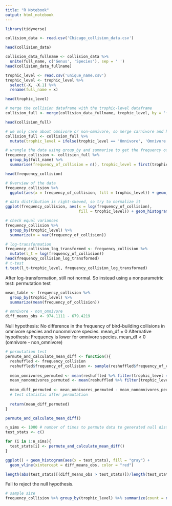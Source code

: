 ---
title: "R Notebook"
output: html_notebook
---
```{r}
library(tidyverse)
```


```{r}
collision_data <- read.csv('Chicago_collision_data.csv')
```

```{r}
head(collision_data)
```
```{r}
collision_data_fullname <- collision_data %>% 
  unite(full_name, c('Genus', 'Species'), sep = ' ') 
head(collision_data_fullname)
```

```{r}
trophic_level <- read.csv('unique_name.csv')
trophic_level <- trophic_level %>% 
  select(-X, -X.1) %>% 
  rename(full_name = x)

head(trophic_level)
```


```{r}
# merge the collision dataframe with the trophic-level dataframe
collision_full <- merge(collision_data_fullname, trophic_level, by = 'full_name')

head(collision_full)
```

```{r}
# we only care about omnivore or non-omnivore, so merge carnivore and herbivore into non-omnivore
collision_full <- collision_full %>% 
  mutate(trophic_level = ifelse(trophic_level == 'Omnivore', 'Omnivore', 'Non-Omnivore'))

# wrangle the data using group_by and summarise to get the frequency of collisions per species
frequency_collision <- collision_full %>%
  group_by(full_name) %>% 
  summarise(frequency_of_collision = n(), trophic_level = first(trophic_level)) 

head(frequency_collision)  
```


```{r}
# Overview of the data
frequency_collision %>% 
  ggplot(aes(x = frequency_of_collision, fill = trophic_level)) + geom_histogram()
```
```{r}
# data distribution is right-skewed, so try to normalize it
ggplot(frequency_collision, aes(x = log(frequency_of_collision), 
                                fill = trophic_level)) + geom_histogram() + facet_wrap(~trophic_level)
```


```{r}
# check equal variances
frequency_collision %>% 
  group_by(trophic_level) %>% 
  summarize(v = var(frequency_of_collision))
```


```{r}
# log-transformation
frequency_collision_log_transformed <- frequency_collision %>% 
  mutate(l_t = log(frequency_of_collision))
head(frequency_collision_log_transformed)
# t-test
t.test(l_t~trophic_level, frequency_collision_log_transformed)
```

After log-transformation, still not normal. So instead using a nonparametric test: permutation test

```{r}
mean_table <- frequency_collision %>% 
  group_by(trophic_level) %>% 
  summarize(mean(frequency_of_collision))

# omnivore - non_omnivore
diff_means_obs <- 974.1111 - 679.4219	
```


Null hypothesis: No difference in the frequency of bird-building collisions in omnivore species and nonomnivore species.
mean_df = 0
Alternative hypothesis: Frequency is lower for omnivore species. 
mean_df < 0 (omnivore - non_omnivore)

```{r}
# permutation test
permute_and_calculate_mean_diff <- function(){
  reshuffled <- frequency_collision
  reshuffled$frequency_of_collision <- sample(reshuffled$frequency_of_collision, size = nrow(frequency_collision), replace = F)
  
  mean_omnivores_permuted <- mean(reshuffled %>% filter(trophic_level == "Omnivore") %>% pull(frequency_of_collision))
  mean_nonomnivores_permuted <- mean(reshuffled %>% filter(trophic_level == "Non-Omnivore") %>% pull(frequency_of_collision))
  
  mean_diff_permuted <- mean_omnivores_permuted - mean_nonomnivores_permuted
  # test statistic after permutation
  
  return(mean_diff_permuted)
}

permute_and_calculate_mean_diff()
```
```{r}
n_sims <- 1000 # number of times to permute data to generated null distribution
test_stats <- c()

for (i in 1:n_sims){
  test_stats[i] <- permute_and_calculate_mean_diff()
}

ggplot() + geom_histogram(aes(x = test_stats), fill = "gray") +
  geom_vline(xintercept = diff_means_obs, color = "red")
```
```{r}
length(abs(test_stats)[(diff_means_obs > test_stats)])/length(test_stats)
```

Fail to reject the null hypothesis. 


```{r}
# sample size
frequency_collision %>% group_by(trophic_level) %>% summarize(count = n())
```









